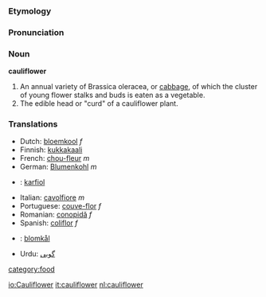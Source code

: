 ===Etymology===

===Pronunciation===

===Noun===
'''cauliflower'''
#An annual variety of Brassica oleracea, or [[cabbage]], of which the cluster of young flower stalks and buds is eaten as a vegetable.
#The edible head or "curd" of a cauliflower plant.

===Translations===
*Dutch: [[bloemkool]] ''f''
*Finnish: [[kukkakaali#Finnish|kukkakaali]]
*French: [[chou-fleur]] ''m''
*German: [[Blumenkohl]] ''m''
*{{hu}}: [[karfiol]]
*Italian: [[cavolfiore]] ''m''
*Portuguese: [[couve-flor]] ''f''
*Romanian: [[conopidă]] ''f''
*Spanish: [[coliflor]] ''f''
*{{sv}}: [[blomkål]]
*Urdu: [[گوبى]]

[[category:food]]

[[io:Cauliflower]]
[[it:cauliflower]]
[[nl:cauliflower]]